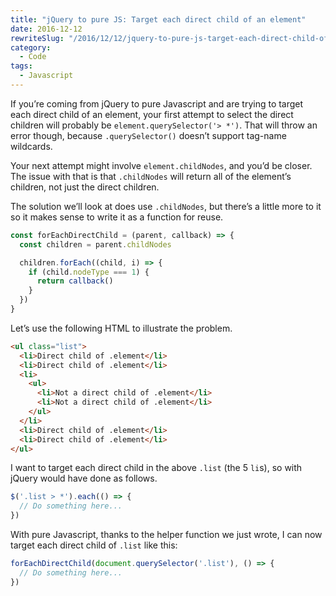 ```yaml
---
title: "jQuery to pure JS: Target each direct child of an element"
date: 2016-12-12
rewriteSlug: "/2016/12/12/jquery-to-pure-js-target-each-direct-child-of-an-element/"
category:
  - Code
tags:
  - Javascript
---
```


If you’re coming from jQuery to pure Javascript and are trying to target each direct child of an element, your first attempt to select the direct children will probably be `element.querySelector('> *')`. That will throw an error though, because `.querySelector()` doesn’t support tag-name wildcards.

Your next attempt might involve `element.childNodes`, and you’d be closer. The issue with that is that `.childNodes` will return all of the element’s children, not just the direct children.

The solution we’ll look at does use `.childNodes`, but there’s a little more to it so it makes sense to write it as a function for reuse.

```js
const forEachDirectChild = (parent, callback) => {
  const children = parent.childNodes

  children.forEach((child, i) => {
    if (child.nodeType === 1) {
      return callback()
    }
  })
}
```

Let’s use the following HTML to illustrate the problem.

```html
<ul class="list">
  <li>Direct child of .element</li>
  <li>Direct child of .element</li>
  <li>
    <ul>
      <li>Not a direct child of .element</li>
      <li>Not a direct child of .element</li>
    </ul>
  </li>
  <li>Direct child of .element</li>
  <li>Direct child of .element</li>
</ul>
```

I want to target each direct child in the above `.list` (the 5 `li`s), so with jQuery would have done as follows.

```js
$('.list > *').each(() => {
  // Do something here...
})
```

With pure Javascript, thanks to the helper function we just wrote, I can now target each direct child of `.list` like this:

```js
forEachDirectChild(document.querySelector('.list'), () => {
  // Do something here...
})
```
  